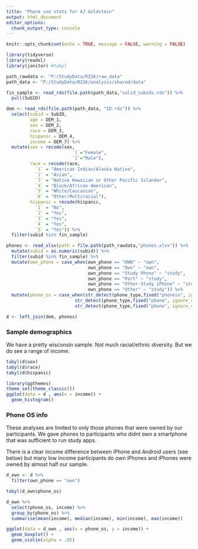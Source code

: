 ```yaml
---
title: "Phone use stats for AJ Goldstein"
output: html_document
editor_options:
  chunk_output_type: console
---
```


```r
knitr::opts_chunk$set(echo = TRUE, message = FALSE, warning = FALSE)
```

```r
library(tidyverse)
library(readxl)
library(janitor) #tabyl

path_rawdata <- "P:/StudyData/RISK/raw_data"
path_data <- "P:/StudyData/RISK/analysis/shared/data"
```


```r
fin_sample <- read_rds(file.path(path_data,"valid_subids.rds")) %>% 
  pull(SubID)

dem <- read_rds(file.path(path_data, "ID.rds")) %>%
  select(subid = SubID, 
         age = DEM_1, 
         sex = DEM_2, 
         race = DEM_3, 
         hispanic = DEM_4,
         income = DEM_7) %>% 
  mutate(sex = recode(sex, 
                         `1`="Female",
                         `2`="Male"),
         race = recode(race,
           `1` = "American Indian/Alaska Native",
           `2` = "Asian",
           `3` = "Native Hawaiian or Other Pacific Islander",
           `4` = "Black/African American",
           `5` = "White/Caucasian",
           `6` = "Other/Multiracial"),
         hispanic = recode(hispanic,
           `1` = "No",
           `2` = "Yes",
           `3` = "Yes",
           `4` = "Yes",
           `5` = "Yes")) %>%
  filter(subid %in% fin_sample)

phones <- read_xlsx(path = file.path(path_rawdata,"phones.xlsx")) %>% 
  mutate(subid = as.numeric(subid)) %>%
  filter(subid %in% fin_sample) %>%
  mutate(own_phone = case_when(own_phone == "OWN" ~ "own",
                               own_phone == "Own" ~ "own",
                               own_phone == "Study Phone" ~ "study",   
                               own_phone == "Port" ~ "study", 
                               own_phone == "Other-Study iPhone" ~ "study", 
                               own_phone == "Other" ~ "study")) %>%
  mutate(phone_os = case_when(str_detect(phone_type,fixed("phoneix", ignore_case=TRUE)) == TRUE ~ "android",
                          str_detect(phone_type,fixed("phone", ignore_case=TRUE)) == TRUE ~ "iphone",
                          str_detect(phone_type,fixed("phone", ignore_case=TRUE)) == FALSE ~ "android")) 

d <- left_join(dem, phones)
```

### Sample demographics

We have a pretty wisconsin sample.   Not much racial/ethnic diversity.   But we do see a range of income.
```r

tabyl(d$sex)
tabyl(d$race)
tabyl(d$hispanic)

library(ggthemes)
theme_set(theme_classic())
ggplot(data = d , aes(x = income)) + 
  geom_histogram()
```

### Phone OS info

These analyses are limited to only those phones that were owned by our participants. We gave phones to participants who didnt own a smartphone that was sufficient to run study apps.

There is a clear income difference between iPhone and Android users (see below) but many low income participants do own iPhones and iPhones were owned by almost half our sample.
```r
d_own <- d %>%
  filter(own_phone == "own")

tabyl(d_own$phone_os)

d_own %>% 
  select(phone_os, income) %>% 
  group_by(phone_os) %>% 
  summarise(mean(income), median(income), min(income), max(income))

ggplot(data = d_own , aes(x = phone_os, y = income)) + 
  geom_boxplot() +
  geom_violin(alpha = .05) 

```
